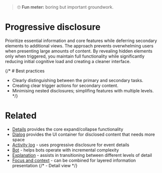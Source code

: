 
<Meta title="Patterns/Content/Progressive Disclosure" />

> 🙄 **Fun meter:** boring but important groundwork.

# Progressive disclosure

Prioritize essential information and core features while deferring secondary elements to additional views.
The approach prevents overwhelming users when presenting large amounts of content.
By revealing hidden elements only when triggered, you maintain full functionality while significantly reducing
initial cognitive load and creating a cleaner interface.

{/* # Best practices

- Clearly distinguishing between the primary and secondary tasks.
- Creating clear trigger actions for secondary content.
- Minimising nested disclosures; simplifing features with multiple levels. */}

# Related

- [Details](../?path=/docs/primitives-details--docs) provides the core expand/collapse functionality
- [Dialog](../?path=/docs/components-dialog--docs) provides the UI container for disclosed content that
  needs more space
- [Activity log](../?path=/docs/patterns-activity-log--docs) - uses progressive disclosure for event details
- [Bot](../?path=/docs/patterns-bot--docs) - helps bots operate with incremental complexity
- [Explanation](../?path=/docs/patterns-explanation--docs) - assists in transitioning between different levels of detail
- [Focus and context](../?path=/docs/patterns-focus-and-context--docs) - can be combined for layered information presentation
{/* - Detail view */}


